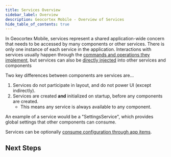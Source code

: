```yaml
---
title: Services Overview
sidebar_label: Overview
description: Geocortex Mobile - Overview of Services
hide_table_of_contents: true
---
```



In Geocortex Mobile, services represent a shared application-wide concern that needs to be accessed by many components or other services. There is only one instance of each service in the application. Interactions with services usually happen through the [commands and operations they implement](sdk-services-commands-operations.mdx#implementing-commands-and-operations), but services can also be [directly injected](sdk-service-injection.mdx) into other services and components

Two key differences between components are services are...

1. Services do not participate in layout, and do not power UI (except indirectly).
1. Services are created **and** initialized on startup, before any components are created.
    - This means any service is always available to any component.

An example of a service would be a "SettingsService", which provides global settings that other components can consume.

Services can be optionally [consume configuration through app items](TODO-app-item-custom-service-link).

## Next Steps

<UseCaseContainer>
    <UseCaseCard
        title="Create a Service"
        description="Learn how to create a basic service"
        link="sdk-create-service"
    />
    <UseCaseCard
        title="Check out the Service Reference"
        description="Take a deep dive into services in the Geocortex Web SDK"
        link="sdk-service-reference"
    />
</UseCaseContainer>
